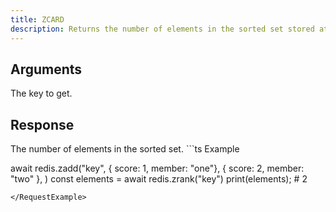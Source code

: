```yaml
---
title: ZCARD
description: Returns the number of elements in the sorted set stored at key.
---
```



## Arguments 

<ParamField body="key" type="string" required>
  The key to get.
</ParamField>

## Response

<ResponseField type="integer" required>
    The number of elements in the sorted set.
</ResponseField>



<RequestExample>
```ts Example

await redis.zadd("key", 
    { score: 1, member: "one"}, 
    { score: 2, member: "two" },
)
const elements = await redis.zrank("key")
print(elements); # 2
```
</RequestExample>
